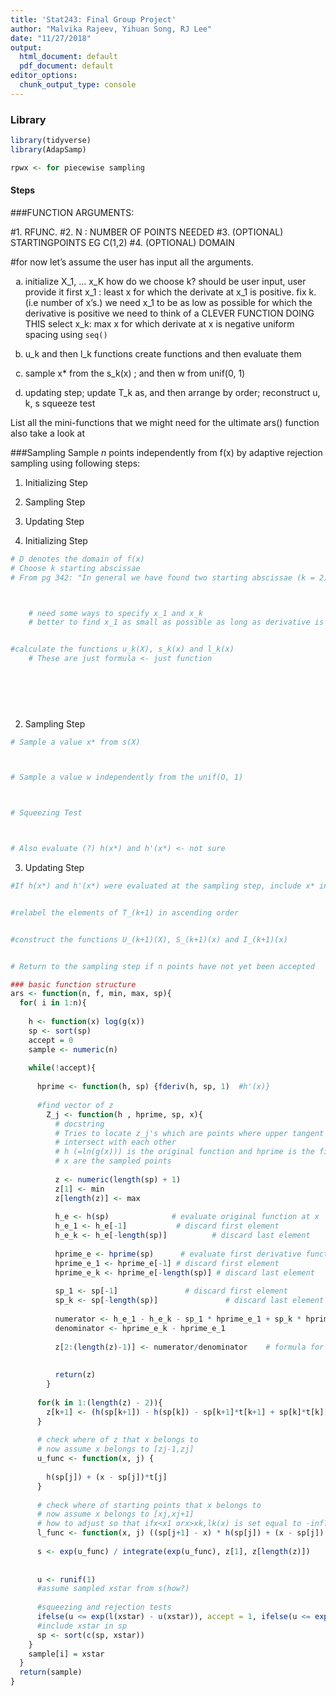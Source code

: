 ```yaml
---
title: 'Stat243: Final Group Project'
author: "Malvika Rajeev, Yihuan Song, RJ Lee"
date: "11/27/2018"
output:
  html_document: default
  pdf_document: default
editor_options: 
  chunk_output_type: console
---
```

### Library
```r
library(tidyverse)
library(AdapSamp)

rpwx <- for piecewise sampling
```

#### Steps

###FUNCTION ARGUMENTS: 


#1. RFUNC.
#2. N : NUMBER OF POINTS NEEDED
#3. (OPTIONAL) STARTINGPOINTS EG C(1,2)
#4. (OPTIONAL) DOMAIN

#for now let's assume the user has input all the arguments. 



a) initialize X_1, ... x_K
      how do we choose k? should be user input, user provide it
    first x_1 : least x for which the derivate at x_1 is positive. fix k. (i.e number of x's.)
      we need x_1 to be as low as possible for which the derivative is positive
        we need to think of a CLEVER FUNCTION DOING THIS
    select x_k: max x for which derivate at x is negative
      uniform spacing using `seq()`
        
b) u_k and then l_k functions
      create functions and then evaluate them
      
c) sample x* from the s_k(x) ; and then w from unif(0, 1)

d) updating step; update T_k as, and then arrange by order; reconstruct u, k, s
  squeeze test


List all the mini-functions that we might need for the ultimate ars() function
also take a look at 


###Sampling
Sample $n$ points independently from f(x) by adaptive rejection sampling using following steps: 

1. Initializing Step

2. Sampling Step

3. Updating Step


1. Initializing Step
```r
# D denotes the domain of f(x)
# Choose k starting abscissae
# From pg 342: "In general we have found two starting abscissae (k = 2) to be necessary and sufficient for computational efficiency."



    # need some ways to specify x_1 and x_k
    # better to find x_1 as small as possible as long as derivative is positive and density is positive


#calculate the functions u_k(X), s_k(x) and l_k(x)
    # These are just formula <- just function
   
 
 
 



```

2. Sampling Step
```r

# Sample a value x* from s(X)



# Sample a value w independently from the unif(O, 1)



# Squeezing Test 



# Also evaluate (?) h(x*) and h'(x*) <- not sure


```

3. Updating Step
```r
#If h(x*) and h'(x*) were evaluated at the sampling step, include x* in Tk to form T_(k+ 1)


#relabel the elements of T_(k+1) in ascending order


#construct the functions U_(k+1)(X), S_(k+1)(x) and I_(k+1)(x)


# Return to the sampling step if n points have not yet been accepted


```

```r
### basic function structure
ars <- function(n, f, min, max, sp){
  for( i in 1:n){
    
    h <- function(x) log(g(x))
    sp <- sort(sp)
    accept = 0
    sample <- numeric(n)
    
    while(!accept){
      
      hprime <- function(h, sp) {fderiv(h, sp, 1)  #h'(x)}
      
      #find vector of z
        Z_j <- function(h , hprime, sp, x){
          # docstring
          # Tries to locate z_j's which are points where upper tangent segments
          # intersect with each other
          # h (=ln(g(x))) is the original function and hprime is the first derivative of h
          # x are the sampled points
          
          z <- numeric(length(sp) + 1)
          z[1] <- min
          z[length(z)] <- max
          
          h_e <- h(sp)              # evaluate original function at x
          h_e_1 <- h_e[-1]           # discard first element
          h_e_k <- h_e[-length(sp)]          # discard last element 
          
          hprime_e <- hprime(sp)      # evaluate first derivative function at x
          hprime_e_1 <- hprime_e[-1] # discard first element 
          hprime_e_k <- hprime_e[-length(sp)] # discard last element 
          
          sp_1 <- sp[-1]               # discard first element 
          sp_k <- sp[-length(sp)]               # discard last element
          
          numerator <- h_e_1 - h_e_k - sp_1 * hprime_e_1 + sp_k * hprime_e_k
          denominator <- hprime_e_k - hprime_e_1
          
          z[2:(length(z)-1)] <- numerator/denominator    # formula for z
        
          
          return(z)
        }
      
      for(k in 1:(length(z) - 2)){
        z[k+1] <- (h(sp[k+1]) - h(sp[k]) - sp[k+1]*t[k+1] + sp[k]*t[k]) / (t[k] - t[k+1])
      }
      
      # check where of z that x belongs to 
      # now assume x belongs to [zj-1,zj]
      u_func <- function(x, j) {
        
        h(sp[j]) + (x - sp[j])*t[j] 
      }
      
      # check where of starting points that x belongs to 
      # now assume x belongs to [xj,xj+1]
      # how to adjust so that ifx<x1 orx>xk,lk(x) is set equal to -inf?
      l_func <- function(x, j) ((sp[j+1] - x) * h(sp[j]) + (x - sp[j]) * h(sp[j+1])) / (sp[j+1] - sp[j])
      
      s <- exp(u_func) / integrate(exp(u_func), z[1], z[length(z)])
      
      
      u <- runif(1)
      #assume sampled xstar from s(how?)
      
      #squeezing and rejection tests
      ifelse(u <= exp(l(xstar) - u(xstar)), accept = 1, ifelse(u <= exp(h(xstar) - u(xstar)),accept = 1))
      #include xstar in sp
      sp <- sort(c(sp, xstar))
    }
    sample[i] = xstar
  }
  return(sample)
}
```




